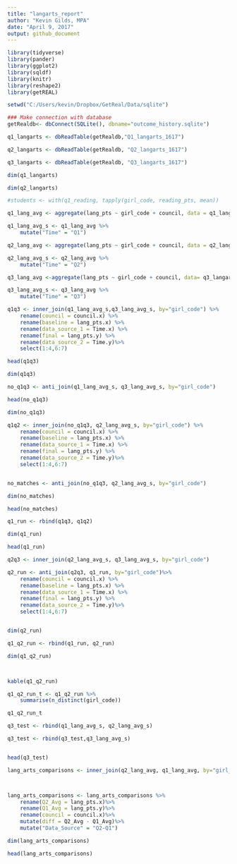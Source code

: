 ```yaml
---
title: "langarts_report"
author: "Kevin Gilds, MPA"
date: "April 9, 2017"
output: github_document
---
```



```r
library(tidyverse)
library(pander)
library(ggplot2)
library(sqldf)
library(knitr)
library(reshape2)
library(getREAL)

```


```r
setwd("C:/Users/kevin/Dropbox/GetReal/Data/sqlite")

### Make connection with database
getRealdb<- dbConnect(SQLite(), dbname="outcome_history.sqlite")

q1_langarts <- dbReadTable(getRealdb,"Q1_langarts_1617")

q2_langarts <- dbReadTable(getRealdb, "Q2_langarts_1617")

q3_langarts <- dbReadTable(getRealdb, "Q3_langarts_1617")

dim(q1_langarts)

dim(q2_langarts)

```



```r

#students <- with(q1_reading, tapply(girl_code, reading_pts, mean))

q1_lang_avg <- aggregate(lang_pts ~ girl_code + council, data = q1_langarts, mean)

q1_lang_avg_s <- q1_lang_avg %>%
    mutate("Time" = "Q1")

q2_lang_avg <- aggregate(lang_pts ~ girl_code + council, data = q2_langarts, mean)

q2_lang_avg_s <- q2_lang_avg %>%
    mutate("Time" = "Q2")

q3_lang_avg <-aggregate(lang_pts ~ girl_code + council, data= q3_langarts, mean)

q3_lang_avg_s <- q3_lang_avg %>%
    mutate("Time" = "Q3")

```



```r
q1q3 <- inner_join(q1_lang_avg_s,q3_lang_avg_s, by="girl_code") %>%
    rename(council = council.x) %>%
    rename(baseline = lang_pts.x) %>%
    rename(data_source_1 = Time.x) %>%
    rename(final = lang_pts.y) %>%
    rename(data_source_2 = Time.y)%>%
    select(1:4,6:7)

head(q1q3)

dim(q1q3)
```


```r
no_q1q3 <- anti_join(q1_lang_avg_s, q3_lang_avg_s, by="girl_code")

head(no_q1q3)

dim(no_q1q3)

```

```r
q1q2 <- inner_join(no_q1q3, q2_lang_avg_s, by="girl_code") %>%
    rename(council = council.x) %>%
    rename(baseline = lang_pts.x) %>%
    rename(data_source_1 = Time.x) %>%
    rename(final = lang_pts.y) %>%
    rename(data_source_2 = Time.y)%>%
    select(1:4,6:7)



```


```r
no_matches <- anti_join(no_q1q3, q2_lang_avg_s, by="girl_code")

dim(no_matches)

head(no_matches)
```

```r
q1_run <- rbind(q1q3, q1q2)

dim(q1_run)

head(q1_run)

```


```r
q2q3 <- inner_join(q2_lang_avg_s, q3_lang_avg_s, by="girl_code")

q2_run <- anti_join(q2q3, q1_run, by="girl_code")%>%
    rename(council = council.x) %>%
    rename(baseline = lang_pts.x) %>%
    rename(data_source_1 = Time.x) %>%
    rename(final = lang_pts.y) %>%
    rename(data_source_2 = Time.y)%>%
    select(1:4,6:7)


dim(q2_run)

q1_q2_run <- rbind(q1_run, q2_run)

dim(q1_q2_run)




```


```r
kable(q1_q2_run)
```


```r
q1_q2_run_t <- q1_q2_run %>%
    summarise(n_distinct(girl_code))

q1_q2_run_t
```


```r
q3_test <- rbind(q1_lang_avg_s, q2_lang_avg_s)

q3_test <- rbind(q3_test,q3_lang_avg_s)


head(q3_test)
```











```r

lang_arts_comparisons <- inner_join(q2_lang_avg, q1_lang_avg, by="girl_code")




```



```r
lang_arts_comparisons <- lang_arts_comparisons %>%
    rename(Q2_Avg = lang_pts.x)%>%
    rename(Q1_Avg = lang_pts.y)%>%
    rename(council = council.x)%>%
    mutate(diff = Q2_Avg - Q1_Avg)%>%
    mutate("Data_Source" = "Q2-Q1")

dim(lang_arts_comparisons)

head(lang_arts_comparisons)

```

